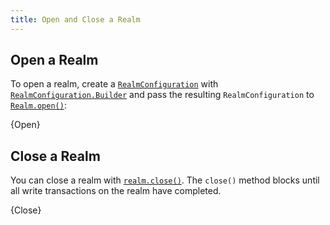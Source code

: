```yaml
---
title: Open and Close a Realm
---
```


## Open a Realm

To open a realm, create a
[`RealmConfiguration`](https://docs.mongodb.com/realm-sdks/kotlin/latest/library-base/-realm%20-kotlin%20-multiplatform%20-s-d-k/io.realm/-realm-configuration/index.html) with
[`RealmConfiguration.Builder`](https://docs.mongodb.com/realm-sdks/kotlin/latest/library-base/-realm%20-kotlin%20-multiplatform%20-s-d-k/io.realm/-realm-configuration/-builder/index.html)
and pass the resulting `RealmConfiguration` to
[`Realm.open()`](https://docs.mongodb.com/realm-sdks/kotlin/latest/library-base/-realm%20-kotlin%20-multiplatform%20-s-d-k/io.realm/-realm/-companion/open.html):

<CodeBlock language="kotlin">{Open}</CodeBlock>

## Close a Realm

You can close a realm with [`realm.close()`](https://docs.mongodb.com/realm-sdks/kotlin/latest/library-base/-realm%20-kotlin%20-s-d-k/io.realm/-realm/close.html).
The `close()` method blocks until all write transactions on the
realm have completed.

<CodeBlock language="kotlin">{Close}</CodeBlock>
